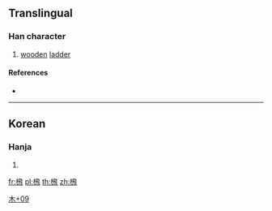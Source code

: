 ==Translingual==

===Han character===
{{Han char|rn=75|rad=木|as=09|sn=13|four=|canj=DNOO|ids=⿰木飛}}

# [[wooden]] [[ladder]]

====References====
* {{Han ref|kx=0542.191|dj=0930.210|hdz=21258.011|uh=698C|ud=27020}}

----

==Korean==

===Hanja===
{{ko-hanja|hangeul=[[비]]|eumhun=|rv=bi|mr=pi|y=pi}}

# {{defn|lang=ko|sort=木09}}

[[Category:Korean-only CJKV Characters|木+09]]

[[fr:榌]]
[[pl:榌]]
[[th:榌]]
[[zh:榌]]